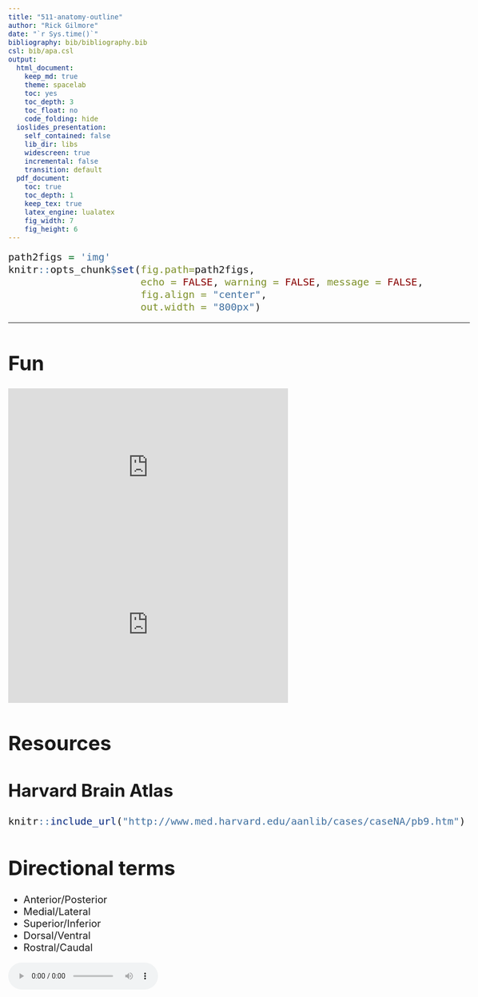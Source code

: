 ```yaml
---
title: "511-anatomy-outline"
author: "Rick Gilmore"
date: "`r Sys.time()`"
bibliography: bib/bibliography.bib
csl: bib/apa.csl
output:
  html_document:
    keep_md: true
    theme: spacelab
    toc: yes
    toc_depth: 3
    toc_float: no
    code_folding: hide
  ioslides_presentation:
    self_contained: false
    lib_dir: libs
    widescreen: true
    incremental: false
    transition: default
  pdf_document:
    toc: true
    toc_depth: 1
    keep_tex: true
    latex_engine: lualatex
    fig_width: 7
    fig_height: 6
---
```


<style type="text/css">
body{ font-size: 18px; max-width: 1800px; margin: auto; padding: 1em; }
code.r{ font-size: 20px; }
pre { font-size: 16px; }
p { padding-top: 20px; padding-bottom: 4px; }
h1 { font-size: 40px; }
h2 { font-size: 35px; }
h3 { font-size: 30px; }
h4 { font-size: 25px; }
h5 { font-size: 22px; }
li { font-size: 20px; }
.center_video { object-position: center center;}
</style>

```r
path2figs = 'img'
knitr::opts_chunk$set(fig.path=path2figs,
                      echo = FALSE, warning = FALSE, message = FALSE,
                      fig.align = "center",
                      out.width = "800px")
```

---

# Fun

<div class="center_video">
<iframe width="560" height="315" src="https://www.youtube.com/embed/snO68aJTOpM" frameborder="0" allowfullscreen></iframe>
</div>
<!-- Pinky and the Brain video -->

<iframe width="560" height="315" src="https://www.youtube.com/embed/Qw8E9WnZTQk" frameborder="0" allow="accelerometer; autoplay; encrypted-media; gyroscope; picture-in-picture" allowfullscreen></iframe>
<!-- Kids brain song -->

# Resources

## Harvard Brain Atlas

```r
knitr::include_url("http://www.med.harvard.edu/aanlib/cases/caseNA/pb9.htm")
```

# Directional terms

- Anterior/Posterior
- Medial/Lateral
- Superior/Inferior
- Dorsal/Ventral
- Rostral/Caudal

<audio controls loop="loop">
  <source src="snd/brain_boxing.m4a" type="audio/mpeg">
  Your browser does not support the audio tag.
</audio>

```r
knitr::include_graphics("https://upload.wikimedia.org/wikipedia/commons/thumb/e/e7/Blausen_0019_AnatomicalDirectionalReferences.png/800px-Blausen_0019_AnatomicalDirectionalReferences.png")
```

**Bipeds vs. quadripeds**

```r
knitr::include_graphics("https://upload.wikimedia.org/wikipedia/commons/thumb/0/00/1303_Human_Neuroaxis.jpg/800px-1303_Human_Neuroaxis.jpg")
```

## Image axes

- Horizontal/Axial
- Coronal/Transverse/Frontal
- Sagittal (from the side)

```r
knitr::include_graphics("http://www.scienceteacherprogram.org/biology/chillemistudentguide1-06/brain_directions_planes_sections__directions_-_small.gif")
```

# Supporting structures
## Meninges

- Dura mater ('tough mother')
- Arachnoid membrane
- Subarachnoid space
- Pia mater ('gentle mother')

```r
knitr::include_graphics("https://upload.wikimedia.org/wikipedia/commons/thumb/8/8e/Meninges-en.svg/1280px-Meninges-en.svg.png")
```

## Ventricular system (Cerebral ventricles)

- Lateral (1st & 2nd)
- 3rd
- Cerebral aqueduct 
- 4th

```r
knitr::include_graphics("https://upload.wikimedia.org/wikipedia/commons/d/d4/Blausen_0896_Ventricles_Brain.png")
```

- Ventricles filled with cerebrospinal fluid (CSF)
  - CSF clears metabolites during sleep [@xie2013sleep]?

## Blood Supply

- Carotid & vertebral arteries converge on Circle of Willis
- Anterior, Middle, and Posterior Cerebral arteries main output

```r
knitr::include_graphics("http://surgery.med.miami.edu/images/Circulation_of_brain.gif")
```

### Blood/brain barrier

- Cells forming blood vessel walls tightly packed
- Active transport of molecules typically required

```r
knitr::include_graphics("http://www.nature.com/nrn/journal/v7/n1/images/nrn1824-f3.jpg")
```

**Area Postrema**

- In brainstem, blood-brain barrier thin
- Chemoreceptors detect toxins, trigger emesis if necessary

```r
knitr::include_graphics("http://www.nature.com/nrendo/journal/v9/n10/images/nrendo.2013.136-f2.jpg")
```

# Organization of the Nervous System

```r
knitr::include_graphics("https://www.pastmedicalhistory.co.uk/wp-content/uploads/2018/08/A-model-of-the-human-nervous-system-by-Rufus-Benjamin-Weaver..jpg")
```

- Central Nervous System (CNS) 
  - Brain
  - Spinal Cord
  - (Everything encased in bone)
- Peripheral Nervous System (PNS)

# Organization of the CNS

| Major division | Ventricular Landmark | Embryonic Division | Structure       |
|----------------|----------------------|--------------------|-----------------|
| Forebrain      | Lateral              | Telencephalon      | Cerebral cortex |
|                |                      |                    | Basal ganglia   |
|                |                      |                    | Hippocampus, amygdala |
|                | Third                | Diencephalon       | Thalamus        |
|                |                      |                    | Hypothalamus    |
| Midbrain       | Cerebral Aqueduct    | Mesencephalon      | Tectum, tegmentum |
| Hindbrain      | 4th                  | Metencephalon      | Cerebellum, pons  |
|                | --                   | Mylencephalon      | Medulla oblongata |

- Forebrain, midbrain, hindbrain terminology derives from embryonic stages in CNS development.

## Hindbrain

```r
knitr::include_graphics("https://upload.wikimedia.org/wikipedia/commons/thumb/5/54/EmbryonicBrain.svg/1200px-EmbryonicBrain.svg.png")
```

- Hindbrain: structures adjacent (or caudal to) 4th ventricle
    - Medulla oblongata
    - Cerebellum
    - Pons

<div class="centered">
<iframe width="560" height="315" src="https://www.youtube.com/embed/Wq8EVQUc9a4" frameborder="0" allowfullscreen></iframe>
</div>

```r
knitr::include_graphics("https://upload.wikimedia.org/wikipedia/commons/thumb/b/b9/Gray708.svg/500px-Gray708.svg.png")
```

```r
knitr::include_graphics("http://webspace.ship.edu/cgboer/medial-labelled.gif")
```

### [Medulla oblongata](https://en.wikipedia.org/wiki/Medulla_oblongata) {.smaller}

- Cardiovascular regulation
- Muscle tone
- Fibers of passage
    - Ascending fibers (from body), a.k.a. afferents
    - Descending fibers (**e**xiting brain), a.k.a., **e**fferents

```r
knitr::include_graphics("https://upload.wikimedia.org/wikipedia/commons/6/69/1311_Brain_Stem.jpg")
```

### Cerebellum

- “Little brain”
- Dorsal to pons
- Movement coordination, simple learning

```r
knitr::include_graphics("https://upload.wikimedia.org/wikipedia/commons/1/14/Cerebellum_animation_small.gif")
```

<div class="centered">
<iframe width="560" height="315" src="https://www.youtube.com/embed/6szEeD0n-oU" frameborder="0" allowfullscreen></iframe>
</div>

### Pons

- Bulge on brain stem
- Neuromodulatory nuclei (e.g., 5-HT, NE, ACh, DA)
- Relay to cerebellum

## Midbrain

- Tectum (roof), dorsal
- Tegmentum (floor), ventral

```r
knitr::include_graphics("http://antranik.org/wp-content/uploads/2011/11/the-brain-stem-mid-brain-left-lateral-view-superior-colliculus-inferior-cerebellar-peduncle.jpg")
```

### Tectum

- "Roof" of the midbrain
- Superior and inferior colliculus (colliculi is plural)
- Reflexive orienting of eyes, head, ears

```r
knitr::include_graphics("https://upload.wikimedia.org/wikipedia/commons/0/0b/Gray719.png")
```

```r
knitr::include_graphics("http://www.radioanatomie.com/30_irm_sagittale_mediane/99_images/2_Tectum.jpg")
```

### Tegmentum

- "Floor" of the midbrain
- Species-typical movement sequences
- Neuromodulatory nuclei
    + Norepinephrine (NE)
    + Serotonin (5-HT)
    + Dopamine (DA) -- from *ventral tegmental area (VTA)*

```r
knitr::include_graphics("https://vignette1.wikia.nocookie.net/addictionpathology/images/8/8b/The_reward_pathway_2.gif/revision/latest?cb=20091210025108")
```

## Forebrain

- Diencephalon
- Telencephalon

```r
knitr::include_graphics("http://classconnection.s3.amazonaws.com/252/flashcards/1048252/png/forebrain1328987872235.png")
```

### Diencephalon

- Thalamus
- Hypothalamus

```r
knitr::include_graphics("https://upload.wikimedia.org/wikipedia/commons/a/a0/1310_Diencephalon.jpg")
```

```r
knitr::include_graphics("http://webspace.ship.edu/cgboer/medial-labelled.gif")
```

#### Thalamus

- Input to cortex
- Functionally distinct *nuclei* (collection of neurons)
    - Lateral geniculate nucleus (LGN), vision
    - Medial geniculate nucleus (MGN), audition
    - Pulvinar, attention?
  
```r
knitr::include_graphics("http://neurobiologychapter3.weebly.com/uploads/1/4/1/8/1418733/5118342.jpg?401x231")
```

#### Hypothalamus

- Five Fs: fighting, fleeing/freezing, feeding, and reproduction
- Controls pituitary gland (“master” gland)
    + Anterior pituitary (indirect release of hormones)
        * e.g., Corticotropin Releasing Hormone (CRH) -> release of cortisol from Adrenal Cortex
    + Posterior pituitary (direct release of hormones)
        * Oxytocin
	      * Vasopressin (aka, Arginine Vasopressin -- AVP; Anti-diuretic Hormone -- ADH)

```r
knitr::include_graphics("http://higheredbcs.wiley.com/legacy/college/tortora/0470565101/hearthis_ill/pap13e_ch14_illustr_audio_mp3_am/simulations/figures/hypothalamus.jpg")
```

<!-- Pituitary -->
```r
knitr::include_graphics("https://i.stack.imgur.com/IeFkI.jpg")
```

### Telencephalon

- Basal ganglia
- Hippocampus, amygdala
- Cerebral cortex

#### Basal Ganglia

- Skill and habit learning
- Linked to Tourette syndrome, obsessive-compulsive disorder (OCD), addiction, movement disorders
- Example: Parkinson's Disease

```r
knitr::include_graphics("http://webspace.ship.edu/cgboer/basalgangliagray.gif")
```


- Striatum
	- Caudate nucleus 
	- Putamen
- Globus pallidus
- Subthalamic nucleus 
- Substantia nigra (tegmentum)

<!-- MRI of basal ganglia -->
```r
knitr::include_graphics("https://fhs122anatomyelab.files.wordpress.com/2014/05/basal-ganglia.jpg?w=524&h=393")
```

<div class="centered">
<iframe width="560" height="315" src="https://www.youtube.com/embed/q7z-373pwuI" frameborder="0" allowfullscreen></iframe>
</div>

#### Hippocampus

- Medial to lateral ventricles
- Memories of specific facts or events; place memory in non-human animals
- Fornix projects to (mammillary bodies of) hypothalamus

```r
knitr::include_graphics("http://homepage.smc.edu/wissmann_paul/physnet/anatomynet/anatomy/amy.jpg")
```

```r
knitr::include_graphics("http://www.neuro24.de/hip0006.jpg")
```

<div class="centered">
<iframe width="560" height="315" src="https://www.youtube.com/embed/wjvDDH-uJ0s" frameborder="0" allowfullscreen></iframe>
</div>

#### Amygdala (“almond”)

- Physiological state, behavioral readiness, affect
- NOT the fear center! [@ledoux_amygdala_2015].

```r
knitr::include_graphics("http://homepage.smc.edu/wissmann_paul/physnet/anatomynet/anatomy/amy.jpg")
```

```r
knitr::include_graphics("http://www.frontiersin.org/files/Articles/31697/fpsyg-03-00319-HTML/image_m/fpsyg-03-00319-g002.jpg")
```

<div class="centered">
<iframe width="560" height="315" src="https://www.youtube.com/embed/YB9rs4tEAaE" frameborder="0" allowfullscreen></iframe>
</div>

#### Cerebral Cortex 

- Cerebral hemispheres
- Groove (sulcus or sulci)
- Bumps (gyrus or gyri)
- Grey vs. white matter
- Lobes

**Lateral view**

```r
knitr::include_graphics("https://upload.wikimedia.org/wikipedia/commons/3/35/Gray726.png")
```

**Medial view**

```r
knitr::include_graphics("https://upload.wikimedia.org/wikipedia/commons/thumb/f/fe/Gray727.svg/1025px-Gray727.svg.png")
```

**Nissl stain**

```r
knitr::include_graphics("https://upload.wikimedia.org/wikipedia/commons/9/9a/Brainmaps-macaque-hippocampus.jpg")
```

##### Lobes of the cerebral cortex

- Frontal
- Temporal
- Parietal
- Occipital
- Names derive from bones of the skull

```r
knitr::include_graphics("https://en.wikipedia.org/wiki/Skull")
```

```r
knitr::include_graphics("http://40.media.tumblr.com/tumblr_m1kpkr7Wsq1rn6pqko1_500.jpg")
```

**Longitudinal fissure**

```r
knitr::include_graphics("https://upload.wikimedia.org/wikipedia/commons/0/04/Human_brain_longitudinal_fissure.png")
```

**Lateral sulcus/fissure**

```r
knitr::include_graphics("https://upload.wikimedia.org/wikipedia/commons/4/41/Lateral_sulcus2.png")
```

**Central sulcus**

```r
knitr::include_graphics("https://upload.wikimedia.org/wikipedia/commons/8/88/Central_sulcus_diagram.png")
```

##### Frontal lobe

- Anterior to central sulcus
- Superior to lateral fissure
- Dorsal to temporal lobe

```r
knitr::include_graphics("https://upload.wikimedia.org/wikipedia/commons/thumb/0/0e/Lobes_of_the_brain_NL.svg/1024px-Lobes_of_the_brain_NL.svg.png")
```

- Primary motor cortex (M1) 
    + Supplementary motor cortex
    + Frontal eye fields (FEF)
- Prefrontal cortex
    + Planning, problem solving, working memory...?
- Basal forebrain
    + [Nucleus accumbens (NAcc)](https://en.wikipedia.org/wiki/Nucleus_accumbens), part of ventral striatum
- [Anterior cingulate cortex (ACC)](https://en.wikipedia.org/wiki/Anterior_cingulate_cortex)
- Primary olfactory cortex

```r
knitr::include_graphics("http://cis.jhu.edu/data.sets/cortical_segmentation_validation/photos/cinggyrus75.jpg")
```

**Inferior Frontal Gyrus (IFG)**

```r
knitr::include_graphics("https://upload.wikimedia.org/wikipedia/commons/b/b2/Gray726_inferior_frontal_gyrus.png")
```

**Middle Frontal Gyrus (MFG)**

```r
knitr::include_graphics("https://upload.wikimedia.org/wikipedia/commons/7/7f/Gray726_middle_frontal_gyrus.png")
```

##### Temporal lobe 

- Ventral to frontal, parietal lobes
- Inferior to lateral fissure

```r
knitr::include_graphics("https://upload.wikimedia.org/wikipedia/commons/9/96/Brain_diagram_fr.png")
```

- Primary auditory cortex
- Object, face recognition
- Storage of memories about events, objects 
- Amygdala, hippocampus

**Inferior Temporal Gyrus (ITG)**

```r
knitr::include_graphics("https://upload.wikimedia.org/wikipedia/commons/1/18/Gray726_inferior_temporal_gyrus.png")
```

**Entorhinal Cortex (ER)**

```r
knitr::include_graphics("https://upload.wikimedia.org/wikipedia/commons/1/15/Medial_surface_of_cerebral_cortex_-_entorhinal_cortex.png")
```

##### Parietal lobe

- Caudal to frontal lobe
- Dorsal to temporal lobe
- Posterior to central sulcus

```r
knitr::include_graphics("https://upload.wikimedia.org/wikipedia/commons/9/96/Brain_diagram_fr.png")
```

- Primary somatosensory cortex
- Perception of spatial relations, action planning

**Inferior Parietal Lobule**

```r
knitr::include_graphics("https://upload.wikimedia.org/wikipedia/commons/e/e3/Gray726_inferior_parietal_lobule.png")
```

**Superior Parietal Lobule**

```r
knitr::include_graphics("https://upload.wikimedia.org/wikipedia/commons/9/9d/Gray726_superior_parietal_lobule.png")
```

##### Occipital lobe

- Caudal to parietal & temporal lobes

```r
knitr::include_graphics("https://upload.wikimedia.org/wikipedia/commons/9/96/Brain_diagram_fr.png")
```

- Primary visual cortex (V1)

```r
knitr::include_graphics("http://bethycotter.wdfiles.com/local--files/introducingtheeye/Screen%20Shot%202012-08-24%20at%2011.36.20%20PM.png")
```

##### Insular cortex (insula)

- medial to temporal lobe
- deep inside lateral fissure

```r
knitr::include_graphics("https://upload.wikimedia.org/wikipedia/commons/b/b4/Sobo_1909_633.png")
```

- Primary gustatory cortex
- Self-awareness, interpersonal experiences, motor control, interoception

##### Brodmann Areas

- [Korbinian Brodmann](https://en.wikipedia.org/wiki/Korbinian_Brodmann)

```r
knitr::include_graphics("http://www.spektrum.de/lexika/images/bio/fff1209_w.jpg")
```

- Cytoarchitectonic (cellular architecture) differences in cerebral cortex
- Numbered areas

```r
knitr::include_graphics("https://upload.wikimedia.org/wikipedia/commons/0/09/Brodmann-areas.png")
```

```r
knitr::include_graphics("http://www.brain-maps.com/gehirn/brodmann_areale.jpg")
```

## White matter pathways

- Brainstem
- Projection fibers
- Association fibers
- Commissural fibers

```r
knitr::include_graphics("img/brainstem-white-matter-schematic.jpg")
```

[[@oishi2010mri]](https://books.google.com/books?hl=en&lr=&id=v8MWjTpVUAYC&oi=fnd&pg=PT1&dq=mri+atlas+of+human+white+matter&ots=mV146PeNPd&sig=2HjnDc0IxdCj-EVap1Gr77XIw7U#v=onepage&q=mri%20atlas%20of%20human%20white%20matter&f=false), Chapter 3, Figure 1.

### Brainstem projections

- Corticospinal tract (descending/efferent)
- Dorsal column/medial lemniscus (ascending/afferent)
- Superior/inferior cerebellar peduncles (from/to cerebellum)

```r
knitr::include_graphics("img/projection-fiber-schematic.jpg")
```

[[@oishi2010mri]](https://books.google.com/books?hl=en&lr=&id=v8MWjTpVUAYC&oi=fnd&pg=PT1&dq=mri+atlas+of+human+white+matter&ots=mV146PeNPd&sig=2HjnDc0IxdCj-EVap1Gr77XIw7U#v=onepage&q=mri%20atlas%20of%20human%20white%20matter&f=false), Chapter 3, Figure 8.

### Projection fiber tracts

- Internal capsule
    - Thalamic radiation
    - Cortico-{pontine, bulbar, reticular} tracts

```r
knitr::include_graphics("img/cortical-white-matter-schematic.jpg")
```

```r
knitr::include_graphics("img/cortical-white-matter.jpg")
```

[[@oishi2010mri]](https://books.google.com/books?hl=en&lr=&id=v8MWjTpVUAYC&oi=fnd&pg=PT1&dq=mri+atlas+of+human+white+matter&ots=mV146PeNPd&sig=2HjnDc0IxdCj-EVap1Gr77XIw7U#v=onepage&q=mri%20atlas%20of%20human%20white%20matter&f=false), Chapter 3, Figure 11.

### Cortical white matter tracts

- Superior/inferior longitudinal fasciculus
    - [Arcuate fasciculus](https://en.wikipedia.org/wiki/Arcuate_fasciculus) part of sup. long. f.
- Superior/inferior fronto-occipital fasciculus
- Cingulum, fornix (hyp-hip), stria terminalis (hyp-amyg)

### Commissural fibers

- Corpus callosum
- Anterior commissure (AC)
- Posterior commissure (PC)

```r
knitr::include_graphics("https://upload.wikimedia.org/wikipedia/commons/6/60/Corpus_callosum.png")
```

```r
knitr::include_graphics("https://i.redd.it/7qobxge7gp611.jpg")
```
<!-- Corpus Callosum -->

**Anterior, Posterior Commissures**

```r
knitr::include_graphics("https://upload.wikimedia.org/wikipedia/commons/2/22/Gray720.png")
```

## Spinal cord

- Spinal column w/ vertebrae
- Cervical (8), thoracic (12), lumbar (5), sacral (5), coccygeal (1)
- Spinal segments & 31 nerve pairs 
- Cauda equina

```r
knitr::include_graphics("http://www.fauxpress.com/kimball/med/sensory/spinaldivisions.jpg")
```

- Dorsal/Ventral
    + Dorsal root (sensory)
    + Ventral root (mostly motor)
- Grey (interior) vs. white matter (exterior)

```r
knitr::include_graphics("https://image.slidesharecdn.com/thespinalcord-2003-141108070925-conversion-gate02/95/the-spinal-cord-4-638.jpg?cb=1415430697")
```
<!-- Cross section of the spinal cord. -->

```r
knitr::include_graphics("https://upload.wikimedia.org/wikipedia/commons/e/e6/Gray675.png")
```

```r
knitr::include_graphics("https://upload.wikimedia.org/wikipedia/commons/thumb/d/dc/Medulla_spinalis_-_Section_-_English.svg/1024px-Medulla_spinalis_-_Section_-_English.svg.png")
```

# Organization of the PNS 

- Somatic division
- Autonomic division (Autonomic Nervous System)

## Somatic division

### Cranial nerves

- Afferents (input), efferents (output), or mixed
- Innervate head and neck
- Olfactory (I), optic (II), (VIII) auditory,
vagus (X), etc. 
- Spinal nerves

```r
knitr::include_graphics("http://media-1.web.britannica.com/eb-media/44/54244-004-892C5169.jpg")
```

### Spinal nerves

```r
knitr::include_graphics("https://www.pastmedicalhistory.co.uk/wp-content/uploads/2018/08/A-model-of-the-human-nervous-system-by-Rufus-Benjamin-Weaver..jpg")
```

## Autonomic nervous system

- CNS & PNS components
- Controls “vegetative functions”
    + Limited voluntary control
- Two divisions
    + Sympathetic
    + Parasympathetic

```r
knitr::include_graphics("https://4.bp.blogspot.com/_FBNLGBBprSE/TB5b9zkM11I/AAAAAAAAAHA/LBCT2HkOzvI/s400/PNS.GIF")
```

### Sympathetic division

- Prepares body for action
- “Fight or flight”
- Spinal cord
    + ganglion chain along spinal column to End organs
- Neurotransmitters (NTs)
    + Preganglionic: ACh 
    + Post: NE
    
### Parasympathetic division

- “Around” sympathetic
- Restorative function
- “Rest & digest”
- Spinal cord (or Vagus n.) -> ganglia near end organs -> end organ
    + NT: ACh

## References {.smaller}
